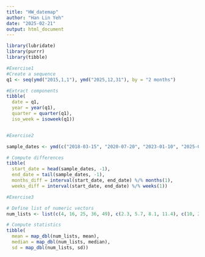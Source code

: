 ```yaml
---
title: "HW_datemap"
author: "Han Lin Yeh"
date: "2025-02-21"
output: html_document
---
```


```r
library(lubridate)
library(purrr)
library(tibble)

#Exercise1
#Create a sequence 
q1 <- seq(ymd("2015,1,1"), ymd("2025,12,31"), by = "2 months")

#Extract components
tibble(
  date = q1,
  year = year(q1),
  quarter = quarter(q1),
  iso_week = isoweek(q1))


#Exercise2

sample_dates <- ymd(c("2018-03-15", "2020-07-20", "2023-01-10", "2025-09-05"))

# Compute differences
tibble(
  start_date = head(sample_dates, -1),   
  end_date = tail(sample_dates, -1),     
  months_diff = interval(start_date, end_date) %/% months(1),
  weeks_diff = interval(start_date, end_date) %/% weeks(1))

#Exercise3

# Define list of numeric vectors
num_lists <- list(c(4, 16, 25, 36, 49), c(2.3, 5.7, 8.1, 11.4), c(10, 20, 30, 40, 50))

# Compute statistics
tibble(
  mean = map_dbl(num_lists, mean),
  median = map_dbl(num_lists, median),
  sd = map_dbl(num_lists, sd))
```

